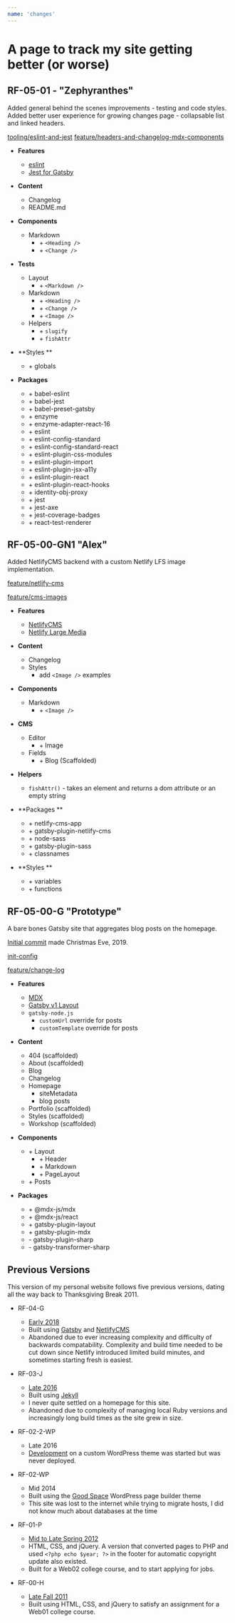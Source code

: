 ```yaml
---
name: 'changes'
---
```



# A page to track my site getting better (or worse)

<Change>

  ## RF-05-01 - "Zephyranthes"

  Added general behind the scenes improvements - testing and code styles.
  Added better user experience for growing changes page - collapsable list and linked headers.

  [tooling/eslint-and-jest](https://github.com/ryanfiller/portfolio-gatsby-v2/pull/31)
  [feature/headers-and-changelog-mdx-components](https://github.com/ryanfiller/portfolio-gatsby-v2/pull/32)

  - **Features**
    - [eslint](https://www.gatsbyjs.org/docs/eslint/)
    - [Jest for Gatsby](https://www.gatsbyjs.org/docs/unit-testing/)  

  - **Content**
    - Changelog
    - README.md

  - **Components**
    - Markdown
      - \+ `<Heading />`
      - \+ `<Change />`

  - **Tests**
    - Layout
      - \+ `<Markdown />`
    - Markdown
      - \+ `<Heading />`
      - \+ `<Change />`
      - \+ `<Image />`
    - Helpers
      - \+ `slugify`
      - \+ `fishAttr`

  - **Styles **
    - \+ globals

  - **Packages**
    - \+ babel-eslint
    - \+ babel-jest
    - \+ babel-preset-gatsby
    - \+ enzyme
    - \+ enzyme-adapter-react-16
    - \+ eslint
    - \+ eslint-config-standard
    - \+ eslint-config-standard-react
    - \+ eslint-plugin-css-modules
    - \+ eslint-plugin-import
    - \+ eslint-plugin-jsx-a11y
    - \+ eslint-plugin-react
    - \+ eslint-plugin-react-hooks
    - \+ identity-obj-proxy
    - \+ jest
    - \+ jest-axe
    - \+ jest-coverage-badges
    - \+ react-test-renderer

</Change>

<Change>  

  ## RF-05-00-GN1 "Alex"

  Added NetlifyCMS backend with a custom Netlify LFS image implementation.

  [feature/netlify-cms](https://github.com/ryanfiller/portfolio-gatsby-v2/pull/21)

  [feature/cms-images](https://github.com/ryanfiller/portfolio-gatsby-v2/pull/24)

  - **Features**
    - [NetlifyCMS](https://www.netlifycms.org/docs/gatsby/)
    - [Netlify Large Media](https://www.netlifycms.org/docs/netlify-large-media/)

  - **Content**
    - Changelog
    - Styles
      - add `<Image />` examples

  - **Components**
    - Markdown
      - \+ `<Image />`

  - **CMS**
    - Editor
      - \+ Image
    - Fields
      - \+ Blog (Scaffolded)

  - **Helpers**
    - `fishAttr()` - takes an element and returns a dom attribute or an empty string

  - **Packages **
    - \+ netlify-cms-app
    - \+ gatsby-plugin-netlify-cms
    - \+ node-sass
    - \+ gatsby-plugin-sass
    - \+ classnames

  - **Styles **
    - \+ variables
    - \+ functions

</Change>

<Change>

  ## RF-05-00-G "Prototype"
    
  A bare bones Gatsby site that aggregates blog posts on the homepage.

  [Initial commit](https://github.com/ryanfiller/portfolio-gatsby-v2/commit/b56638550881dc0d4dd0e0856ec3ff362309ea78) made Christmas Eve, 2019.

  [init-config](https://github.com/ryanfiller/portfolio-gatsby-v2/pull/1)

  [feature/change-log ](https://github.com/ryanfiller/portfolio-gatsby-v2/pull/2)

  - **Features**
    - [MDX](https://www.gatsbyjs.org/packages/gatsby-plugin-layout/)
    - [Gatsby v1 Layout](https://www.gatsbyjs.org/packages/gatsby-plugin-mdx/)
    - `gatsby-node.js`
      - `customUrl` override for posts
      - `customTemplate` override for posts

  - **Content**
    - 404 (scaffolded)
    - About (scaffolded)
    - Blog
    - Changelog
    - Homepage
      - siteMetadata
      - blog posts
    - Portfolio (scaffolded)
    - Styles (scaffolded)
    - Workshop (scaffolded)

  - **Components**
    - \+ Layout
      - \+ Header
      - \+ Markdown
      - \+ PageLayout
    - \+ Posts

  - **Packages**
    - \+ @mdx-js/mdx
    - \+ @mdx-js/react
    - \+ gatsby-plugin-layout
    - \+ gatsby-plugin-mdx
    - \- gatsby-plugin-sharp
    - \- gatsby-transformer-sharp

</Change>

<Change>

  ## Previous Versions

  This version of my personal website follows five previous versions, dating all the way back to Thanksgiving Break 2011.

  - RF-04-G
    - [Early 2018](http://2018.ryanfiller.com/)
    - Built using [Gatsby](https://www.gatsbyjs.org/) and [NetlifyCMS](https://www.netlifycms.org/)
    - Abandoned due to ever increasing complexity and difficulty of backwards compatability. Complexity and build time needed to be cut down since Netlify introduced limited build minutes, and sometimes starting fresh is easiest.

  - RF-03-J
    - [Late 2016](http://2016.ryanfiller.com/)
    - Built using [Jekyll](https://jekyllrb.com/)
    - I never quite settled on a homepage for this site.
    - Abandoned due to complexity of managing local Ruby versions and increasingly long build times as the site grew in size.

  - RF-02-2-WP
    - Late 2016
    - [Development](https://github.com/ryanfiller/wordpress-portfolio) on a custom WordPress theme was started but was never deployed.

  - RF-02-WP
    - Mid 2014
    - Built using the [Good Space](https://themeforest.net/item/good-space-responsive-minimal-wp-theme/2278615) WordPress page builder theme
    - This site was lost to the internet while trying to migrate hosts, I did not know much about databases at the time

  - RF-01-P
    - [Mid to Late Spring 2012](http://2012.ryanfiller.com/)
    - HTML, CSS, and jQuery. A version that converted pages to PHP and used `<?php echo $year; ?>` in the footer for automatic copyright update also existed.
    - Built for a Web02 college course, and to start applying for jobs.

  - RF-00-H
    - [Late Fall 2011](http://2011.ryanfiller.com/)
    - Built using HTML, CSS, and jQuery to satisfy an assignment for a Web01 college course.

</Change>